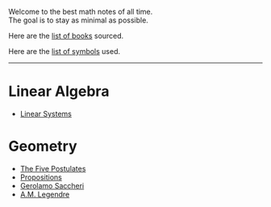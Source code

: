 Welcome to the best math notes of all time.  
The goal is to stay as minimal as possible.

Here are the [list of books](books) sourced.

Here are the [list of symbols](symbols) used.

---

# Linear Algebra

* [Linear Systems](/la/linear-systems)

# Geometry

* [The Five Postulates](/gm/postulates)
* [Propositions](/gm/propositions)
* [Gerolamo Saccheri](/gm/gerolamo-saccheri)
* [A.M. Legendre](/gm/legendre)
